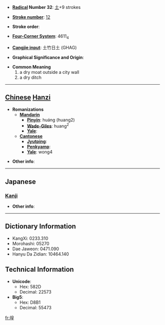 * '''[[Wiktionary:Chinese radical index| Radical]] Number 32''': [[Wiktionary:Chinese radical index 土|土]]+9 strokes

* '''[[Wiktionary:Chinese total strokes index|Stroke number]]''': [[Wiktionary:Chinese total strokes index 12|12]]

* '''Stroke order''': 

* '''[[Wiktionary:Chinese four corner index|Four-Corner System]]''': 4611<sub>4</sub>

* '''[[Wiktionary:Chinese Cangjie index|Cangjie input]]''': 土竹日土 (GHAG)

* '''Graphical Significance and Origin''': 

* '''Common Meaning'''
*#a dry moat outside a city wall
*# a dry ditch


----

== [[Chinese]] [[Hanzi]] ==

* '''Romanizations'''
** '''[[Mandarin]]'''
*** '''[[Pinyin]]''': huáng (huang2)
*** '''[[Wade-Giles]]''': huang<sup>2</sup>
*** '''[[Yale]]''': 
** '''[[Cantonese]]'''
*** '''[[Jyutping]]''':
*** '''[[Penkyamp]]''': 
*** '''[[Yale]]''': wong4

* '''Other info''': 

----

==Japanese==
===[[Kanji]]===
{{kanji|on readings=[[こう]] (kō), [[おう]] (ō)
|kun readings=[[そとぼり]] (sotobori)
}}

* '''Other info''':  

----

== Dictionary Information ==

* KangXi: 0233.310
* Morohashi: 05270
* Dae Jaweon: 0471.090
* Hanyu Da Zidian: 10464.140

== Technical Information ==

* '''Unicode''':
** Hex: 582D
** Decimal: 22573
* '''Big5''':
** Hex: D8B1
** Decimal: 55473

[[fr:堭]]